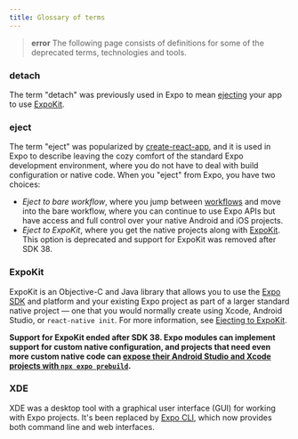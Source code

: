 ```yaml
---
title: Glossary of terms
---
```


> **error** The following page consists of definitions for some of the deprecated terms, technologies and tools.

### detach

The term "detach" was previously used in Expo to mean [ejecting](#eject) your app to use [ExpoKit](#expokit).

### eject

The term "eject" was popularized by [create-react-app](https://github.com/facebook/create-react-app), and it is used in Expo to describe leaving the cozy comfort of the standard Expo development environment, where you do not have to deal with build configuration or native code. When you "eject" from Expo, you have two choices:

- _Eject to bare workflow_, where you jump between [workflows](/introduction/managed-vs-bare) and move into the bare workflow, where you can continue to use Expo APIs but have access and full control over your native Android and iOS projects.
- _Eject to ExpoKit_, where you get the native projects along with [ExpoKit](#expokit). This option is deprecated and support for ExpoKit was removed after SDK 38.

### ExpoKit

ExpoKit is an Objective-C and Java library that allows you to use the [Expo SDK](/more/glossary-of-terms/#expo-sdk) and platform and your existing Expo project as part of a larger standard native project — one that you would normally create using Xcode, Android Studio, or `react-native init`. For more information, see [Ejecting to ExpoKit](/archive/expokit/eject/).

**Support for ExpoKit ended after SDK 38. Expo modules can implement support for custom native configuration, and projects that need even more custom native code can [expose their Android Studio and Xcode projects with `npx expo prebuild`](/workflow/customizing/).**

### XDE

XDE was a desktop tool with a graphical user interface (GUI) for working with Expo projects. It's been replaced by [Expo CLI](/workflow/expo-cli/), which now provides both command line and web interfaces.
